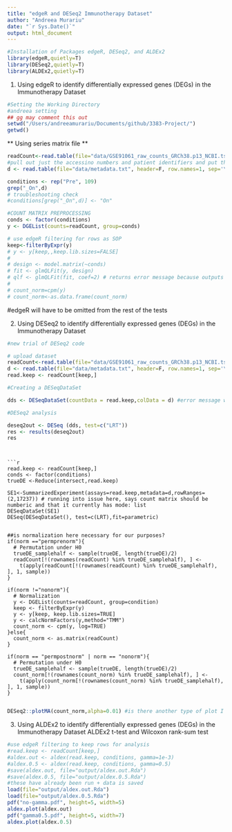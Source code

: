 ```yaml
---
title: "edgeR and DESeq2 Immunotherapy Dataset"
author: "Andreea Murariu"
date: "`r Sys.Date()`"
output: html_document
---
```


```r
#Installation of Packages edgeR, DESeq2, and ALDEx2
library(edgeR,quietly=T) 
library(DESeq2,quietly=T)
library(ALDEx2,quietly=T)
```

1. Using edgeR to identify differentially expressed genes (DEGs) in the Immunotherapy Dataset 
```r
#Setting the Working Directory
#andreea setting
## gg may comment this out 
setwd("/Users/andreeamurariu/Documents/github/3383-Project/")
getwd() 
```

** Using series matrix file **

```r
readCount<-read.table(file="data/GSE91061_raw_counts_GRCh38.p13_NCBI.tsv", header = T, skip=35, sep='\t', row.names = 1)
#pull out just the accessino numbers and patient identifiers and put them in another file
d <- read.table(file="data/metadata.txt", header=F, row.names=1, sep='\t')
```

```r
conditions <- rep("Pre", 109)
grep("_On",d)
# troubleshooting check
#conditions[grep("_On",d)] <- "On"
```


```r
#COUNT MATRIX PREPROCESSING 
conds <- factor(conditions)
y <- DGEList(counts=readCount, group=conds) 

# use edgeR filtering for rows as SOP
keep<-filterByExpr(y) 
# y <- y[keep,,keep.lib.sizes=FALSE] 
# 
# design <- model.matrix(~conds)
# fit <- glmQLFit(y, design)
# qlf <- glmQLFit(fit, coef=2) # returns error message because outputs negative values, which should not be possible in reality (ie. gene expression levels should not be negative values)
# 
# count_norm=cpm(y) 
# count_norm<-as.data.frame(count_norm) 
```
#edgeR will have to be omitted from the rest of the tests

2. Using DESeq2 to identify differentially expressed genes (DEGs) in the Immunotherapy Dataset 

```r
#new trial of DESeq2 code

# upload dataset
readCount<-read.table(file="data/GSE91061_raw_counts_GRCh38.p13_NCBI.tsv", header = T, skip=35, sep='\t', row.names = 1)
d <- read.table(file="data/metadata.txt", header=F, row.names=1, sep='\t')
read.keep <- readCount[keep,]

#Creating a DESeqDataSet

dds <- DESeqDataSet(countData = read.keep,colData = d) #error message with saying unused arguments

#DESeq2 analysis

deseq2out <- DESeq (dds, test=c("LRT"))
res <- results(deseq2out)
res
```
```


```r
read.keep <- readCount[keep,]
conds <- factor(conditions)
trueDE <-Reduce(intersect,read.keep)

SE1<-SummarizedExperiment(assays=read.keep,metadata=d,rowRanges=(2,17237)) # running into issue here, says count matrix should be numberic and that it currently has mode: list
DESeqDataSet(SE1)
DESeq(DESeqDataSet(), test=c(LRT),fit=parametric) 


##is normalization here necessary for our purposes?
if(norm =="permprenorm"){
  # Permutation under H0
  trueDE_samplehalf <- sample(trueDE, length(trueDE)/2)
  readCount[!(rownames(readCount) %in% trueDE_samplehalf), ] <-
    t(apply(readCount[!(rownames(readCount) %in% trueDE_samplehalf), ], 1, sample))
}

if(norm !="nonorm"){
  # Normalization
  y <- DGEList(counts=readCount, group=condition)
  keep <- filterByExpr(y)
  y <- y[keep, keep.lib.sizes=TRUE]
  y <- calcNormFactors(y,method="TMM")
  count_norm <- cpm(y, log=TRUE)
}else{
  count_norm <- as.matrix(readCount)
}

if(norm == "permpostnorm" | norm == "nonorm"){
  # Permutation under H0
  trueDE_samplehalf <- sample(trueDE, length(trueDE)/2)
  count_norm[!(rownames(count_norm) %in% trueDE_samplehalf), ] <-
    t(apply(count_norm[!(rownames(count_norm) %in% trueDE_samplehalf), ], 1, sample))
}


```


```r
DESeq2::plotMA(count_norm,alpha=0.01) #is there another type of plot I should be using instead for DESeq2?
```


3. Using ALDEx2 to identify differentially expressed genes (DEGs) in the Immunotherapy Dataset 
ALDEx2 t-test and Wilcoxon rank-sum test
```r
#use edgeR filtering to keep rows for analysis
#read.keep <- readCount[keep,]
#aldex.out <- aldex(read.keep, conditions, gamma=1e-3)
#aldex.0.5 <- aldex(read.keep, conditions, gamma=0.5)
#save(aldex.out, file="output/aldex.out.Rda")
#save(aldex.0.5, file="output/aldex.0.5.Rda")
#these have already been run + data is saved
load(file="output/aldex.out.Rda")
load(file="output/aldex.0.5.Rda")
pdf("no-gamma.pdf", height=5, width=5)
aldex.plot(aldex.out)
pdf("gamma0.5.pdf", height=5, width=7)
aldex.plot(aldex.0.5)
```
